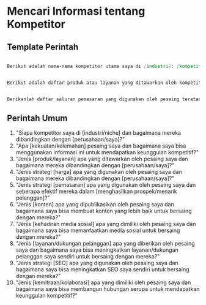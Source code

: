 # Mencari Informasi tentang Kompetitor

## Template Perintah

```md filename="perintah.md"

Berikut adalah nama-nama kompetitor utama saya di [industri]: [kompetitor 1], [kompetitor 2], dan [kompetitor 3]. Buatlah analisis tentang kekuatan, kelemahan, dan posisi pasar mereka.

```

```md filename="perintah.md"

Berikut adalah daftar produk atau layanan yang ditawarkan oleh kompetitor saya. [Produk 1] oleh [Perusahaan 1], [Produk 2] oleh [Perusahaan 2]. Analisislah tentang strategi harga, fitur, dan pemasaran mereka untuk mendapatkan wawasan tentang posisi persaingan mereka.

```

```md filename="perintah.md"

Berikanlah daftar saluran pemasaran yang digunakan oleh pesaing teratas saya. Analisislah tentang strategi pesan, targeting, dan keterlibatan pelanggan mereka untuk mengidentifikasi hal yang perlu ditingkatkan dan mendapatkan keunggulan kompetitif.

```

## Perintah Umum

1. "Siapa kompetitor saya di [industri/niche] dan bagaimana mereka dibandingkan dengan [perusahaan/saya]?"
2. "Apa [kekuatan/kelemahan] pesaing saya dan bagaimana saya bisa menggunakan informasi ini untuk mendapatkan keunggulan kompetitif?"
3. "Jenis [produk/layanan] apa yang ditawarkan oleh pesaing saya dan bagaimana mereka dibandingkan dengan [perusahaan/saya]?"
4. "Jenis strategi [harga] apa yang digunakan oleh pesaing saya dan bagaimana mereka dibandingkan dengan [perusahaan/saya]?"
5. "Jenis strategi [pemasaran] apa yang digunakan oleh pesaing saya dan seberapa efektif mereka dalam [menghasilkan prospek/menarik pelanggan]?"
6. "Jenis [konten] apa yang dipublikasikan oleh pesaing saya dan bagaimana saya bisa membuat konten yang lebih baik untuk bersaing dengan mereka?"
7. "Jenis [kehadiran media sosial] apa yang dimiliki oleh pesaing saya dan bagaimana saya bisa memanfaatkan media sosial untuk bersaing dengan mereka?"
8. "Jenis [layanan/dukungan pelanggan] apa yang diberikan oleh pesaing saya dan bagaimana saya bisa meningkatkan layanan/dukungan pelanggan saya sendiri untuk bersaing dengan mereka?"
9. "Jenis strategi [SEO] apa yang digunakan oleh pesaing saya dan bagaimana saya bisa meningkatkan SEO saya sendiri untuk bersaing dengan mereka?"
10. "Jenis [kemitraan/kolaborasi] apa yang dimiliki oleh pesaing saya dan bagaimana saya bisa membangun hubungan serupa untuk mendapatkan keunggulan kompetitif?"